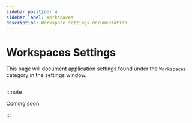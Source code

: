 ```yaml
---
sidebar_position: 4
sidebar_label: Workspaces
description: Workspace settings documentation.
---
```



# Workspaces Settings

This page will document application settings found under the `Workspaces` category in the settings window.

<Img url="/img/app-settings/workspaces.png" />

:::note

Coming soon.

:::

